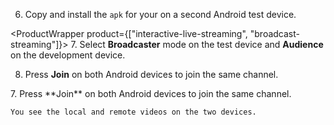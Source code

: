 <PlatformWrapper platform="android">
        
6.  Copy and install the `apk` for your <Vpl k="CLIENT" /> on a second Android test device.

<ProductWrapper product={["interactive-live-streaming", "broadcast-streaming"]}>
7. Select **Broadcaster** mode on the test device and **Audience** on the development device.

8.  Press **Join** on both Android devices to join the same channel.
</ProductWrapper>

<ProductWrapper notAllowed="interactive-live-streaming">
7.  Press **Join** on both Android devices to join the same channel.
</ProductWrapper>

    You see the local and remote videos on the two devices.
</PlatformWrapper>

